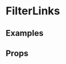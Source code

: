 
<Meta title="Pattern Library|Structure/Filter Links" component={FilterLinks} />

# FilterLinks
 


## Examples

<Preview>
    <Story name="Normal">
        <FilterLinks
            links={[
                {
                    url: "#1",
                    label: "All"
                },
                {
                    url: "#2",
                    label: "Where to stream"
                },
                {
                    url: "#3",
                    label: "Where to begin"
                },
                {
                    url: "#4",
                    label: "Five Things"
                }
            ]}
        />
    </Story>
</Preview>

## Props 

<Props of={FilterLinks} />